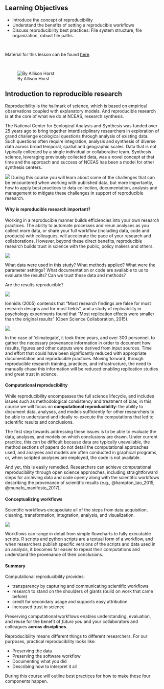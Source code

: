 ## Learning Objectives {.unnumbered}

-   Introduce the concept of reproducibility
-   Understand the benefits of setting a reproducible workflows
-   Discuss reproducibility best practices: File system structure, file organization, robust file paths.


<br>


:::callout-note
Material for this lesson can be found [here](files/reproducibility-course-intro.pdf).
:::



<br>


![By Allison Horst](images/reproducibility_alibi_horst.png)




## Introduction to reproducible research

Reproducibility is the hallmark of science, which is based on empirical observations 
coupled with explanatory models. And reproducible research is at the core of what we do at NCEAS, research synthesis.

The National Center for Ecological Analysis and Synthesis was funded over 25 years ago to bring together interdisciplinary researchers in exploration of grand challenge ecological questions through analysis of existing data. Such questions often require integration, analysis and synthesis of diverse data across broad temporal, spatial and geographic scales. Data that is not typically collected by a single individual or collaborative team. Synthesis science, leveraging previously collected data, was a novel concept at that time and the approach and success of NCEAS has been a model for other synthesis centers.

![](images/NCEAS-synthesis.jpg)
During this course you will learn about some of the challenges that can be encountered when working with published data, but more importantly, how to apply best practices to data collection, documentation, analysis and management to mitigate these challenges in support of reproducible research.

#### Why is reproducible research important? {-}
Working in a reproducible manner builds efficiencies into your own research practices. The ability to automate processes and rerun analyses as you collect more data, or share your full workflow (including data, code and products) with colleagues, will accelerate the pace of your research and collaborations. However, beyond these direct benefits, reproducible research builds trust in science with the public, policy makers and others.  

![](images/Smith-et-al.png)

What data were used in this study? What methods applied? What were the parameter settings? What documentation or code are available to us to evaluate the results? Can we trust these data and methods? 

Are the results reproducible?

![](images/OSC.png)

Ionnidis (2005) contends that "Most research findings are false for most research designs and for most fields", and a study of replicability in psychology experiments found that "Most replication effects were smaller than the original results" (Open Science Collaboration, 2015).

![](images/NCA.png)

In the case of 'climategate', it took three years, and over 300 personnel, to gather the necessary provenance information in order to document how results, figures and other outputs were derived from input sources. Time and effort that could have been significantly reduced with appropriate documentation and reproducible practices. Moving forward, through reproducible research training, practices, and infrastructure, the need to manually chase this information will be reduced enabling replication studies and great trust in science.


#### Computational reproducibility {-}

While reproducibility encompasses the full science lifecycle, and includes issues such as methodological consistency and treatment of bias, in this course we will focus on **computational reproducibility**: the ability to document data, analyses, and models sufficiently for other researchers to be able to understand and ideally re-execute the computations that led to scientific results and conclusions.

The first step towards addressing these issues is to be able to evaluate the data,
analyses, and models on which conclusions are drawn.  Under current practice, 
this can be difficult because data are typically unavailable, the method sections
of papers do not detail the computational approaches used, and analyses and models
are often conducted in graphical programs, or, when scripted analyses are employed,
the code is not available.

And yet, this is easily remedied.  Researchers can achieve computational 
reproducibility through open science approaches, including straightforward steps 
for archiving data and code openly along with the scientific workflows describing 
the provenance of scientific results (e.g., @hampton_tao_2015, @munafo_manifesto_2017).


#### Conceptualizing workflows {-}

Scientific workflows encapsulate all of the steps from data acquisition, cleaning,
transformation, integration, analysis, and visualization.  

![](images/workflow.png)

Workflows can range in detail from simple flowcharts 
to fully executable scripts. R scripts and python scripts are a textual form 
of a workflow, and when researchers publish specific versions of the scripts and 
data used in an analysis, it becomes far easier to repeat their computations and 
understand the provenance of their conclusions.

#### Summary

Computational reproducibility provides:

- transparency by capturing and communicating scientific workflows
- research to stand on the shoulders of giants (build on work that came before)
- credit for secondary usage and supports easy attribution
- increased trust in science

Preserving computational workflows enables understanding, evaluation, and reuse for the benefit of *future you* and your collaborators and colleagues **across disciplines**.

Reproducibility means different things to different researchers. For our purposes, practical reproducibility looks like:

- Preserving the data
- Preserving the software workflow
- Documenting what you did
- Describing how to interpret it all

During this course will outline best practices for how to make those four components happen.



